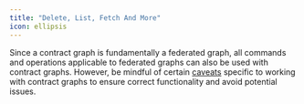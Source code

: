 ```yaml
---
title: "Delete, List, Fetch And More"
icon: ellipsis
---
```


Since a contract graph is fundamentally a federated graph, all commands and operations applicable to federated graphs can also be used with contract graphs. However, be mindful of certain [caveats](/studio/schema-contracts#caveats-to-remember) specific to working with contract graphs to ensure correct functionality and avoid potential issues.

<CardGroup cols={1}>
<Card title="Federated Graph" href="/cli/federated-graph" horizontal icon='vector-circle' iconType='solid' />
</CardGroup>
